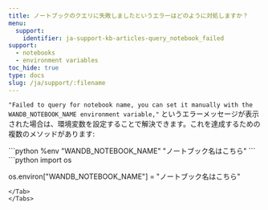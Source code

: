```yaml
---
title: ノートブックのクエリに失敗しましたというエラーはどのように対処しますか？
menu:
  support:
    identifier: ja-support-kb-articles-query_notebook_failed
support:
  - notebooks
  - environment variables
toc_hide: true
type: docs
slug: /ja/support/:filename
---
```

`"Failed to query for notebook name, you can set it manually with the WANDB_NOTEBOOK_NAME environment variable,"` というエラーメッセージが表示された場合は、環境変数を設定することで解決できます。これを達成するための複数のメソッドがあります:

<Tabs>
<Tab title="Tab">
```python
%env "WANDB_NOTEBOOK_NAME" "ノートブック名はこちら"
```
</Tab>
<Tab title="Tab">
```python
import os

os.environ["WANDB_NOTEBOOK_NAME"] = "ノートブック名はこちら"
```
</Tab>
</Tabs>